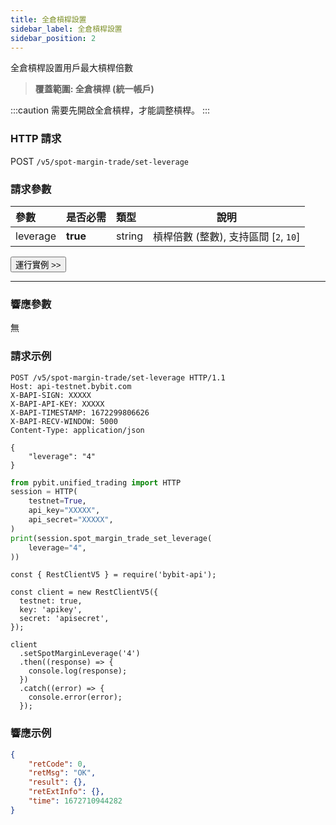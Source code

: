 ```yaml
---
title: 全倉槓桿設置
sidebar_label: 全倉槓桿設置
sidebar_position: 2
---
```

全倉槓桿設置用戶最大槓桿倍數
> **覆蓋範圍: 全倉槓桿 (統一帳戶)**

:::caution
需要先開啟全倉槓桿，才能調整槓桿。
:::

### HTTP 請求
POST `/v5/spot-margin-trade/set-leverage`

### 請求參數
| 參數 | 是否必需 | 類型 | 說明|
|:----- |:-------|:-----|------ |
|leverage |**true**| string |槓桿倍數 (整數), 支持區間 [`2`, `10`]|

<a href="/api-explorer/v5/spot-margin-uta/set-leverage"><Button>運行實例 >></Button></a>

---

### 響應參數
無

### 請求示例

<Tabs groupId="programming-languages">
<TabItem value="http" label="HTTP">

```http
POST /v5/spot-margin-trade/set-leverage HTTP/1.1
Host: api-testnet.bybit.com
X-BAPI-SIGN: XXXXX
X-BAPI-API-KEY: XXXXX
X-BAPI-TIMESTAMP: 1672299806626
X-BAPI-RECV-WINDOW: 5000
Content-Type: application/json

{
    "leverage": "4"
}
```

</TabItem>
<TabItem value="python" label="Python">

```python
from pybit.unified_trading import HTTP
session = HTTP(
    testnet=True,
    api_key="XXXXX",
    api_secret="XXXXX",
)
print(session.spot_margin_trade_set_leverage(
    leverage="4",
))
```

</TabItem>

<TabItem value="Node" label="Node.js">

```n4js
const { RestClientV5 } = require('bybit-api');

const client = new RestClientV5({
  testnet: true,
  key: 'apikey',
  secret: 'apisecret',
});

client
  .setSpotMarginLeverage('4')
  .then((response) => {
    console.log(response);
  })
  .catch((error) => {
    console.error(error);
  });
```

</TabItem>
</Tabs>

### 響應示例

```json
{
    "retCode": 0,
    "retMsg": "OK",
    "result": {},
    "retExtInfo": {},
    "time": 1672710944282
}
```
